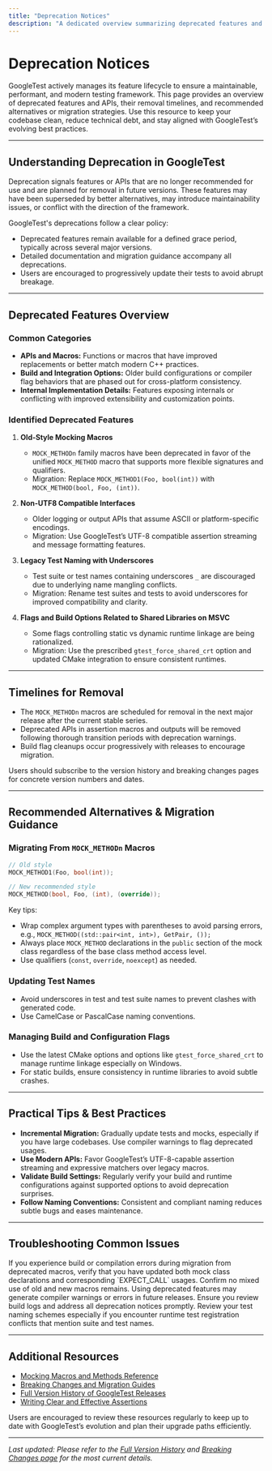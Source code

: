```yaml
---
title: "Deprecation Notices"
description: "A dedicated overview summarizing deprecated features and APIs, timelines for their removal, and recommended alternatives or migration paths. Keeps technical debt manageable for users maintaining large codebases."
---
```


# Deprecation Notices

GoogleTest actively manages its feature lifecycle to ensure a maintainable, performant, and modern testing framework. This page provides an overview of deprecated features and APIs, their removal timelines, and recommended alternatives or migration strategies. Use this resource to keep your codebase clean, reduce technical debt, and stay aligned with GoogleTest’s evolving best practices.

---

## Understanding Deprecation in GoogleTest

Deprecation signals features or APIs that are no longer recommended for use and are planned for removal in future versions. These features may have been superseded by better alternatives, may introduce maintainability issues, or conflict with the direction of the framework.

GoogleTest's deprecations follow a clear policy:

- Deprecated features remain available for a defined grace period, typically across several major versions.
- Detailed documentation and migration guidance accompany all deprecations.
- Users are encouraged to progressively update their tests to avoid abrupt breakage.

---

## Deprecated Features Overview

### Common Categories

- **APIs and Macros:** Functions or macros that have improved replacements or better match modern C++ practices.
- **Build and Integration Options:** Older build configurations or compiler flag behaviors that are phased out for cross-platform consistency.
- **Internal Implementation Details:** Features exposing internals or conflicting with improved extensibility and customization points.

### Identified Deprecated Features

1. **Old-Style Mocking Macros**
   - `MOCK_METHODn` family macros have been deprecated in favor of the unified `MOCK_METHOD` macro that supports more flexible signatures and qualifiers.
   - Migration: Replace `MOCK_METHOD1(Foo, bool(int))` with `MOCK_METHOD(bool, Foo, (int))`.

2. **Non-UTF8 Compatible Interfaces**
   - Older logging or output APIs that assume ASCII or platform-specific encodings.
   - Migration: Use GoogleTest’s UTF-8 compatible assertion streaming and message formatting features.

3. **Legacy Test Naming with Underscores**
   - Test suite or test names containing underscores `_` are discouraged due to underlying name mangling conflicts.
   - Migration: Rename test suites and tests to avoid underscores for improved compatibility and clarity.

4. **Flags and Build Options Related to Shared Libraries on MSVC**
   - Some flags controlling static vs dynamic runtime linkage are being rationalized.
   - Migration: Use the prescribed `gtest_force_shared_crt` option and updated CMake integration to ensure consistent runtimes.

---

## Timelines for Removal

- The `MOCK_METHODn` macros are scheduled for removal in the next major release after the current stable series.
- Deprecated APIs in assertion macros and outputs will be removed following thorough transition periods with deprecation warnings.
- Build flag cleanups occur progressively with releases to encourage migration.

Users should subscribe to the version history and breaking changes pages for concrete version numbers and dates.

---

## Recommended Alternatives & Migration Guidance

### Migrating From `MOCK_METHODn` Macros

```cpp
// Old style
MOCK_METHOD1(Foo, bool(int));

// New recommended style
MOCK_METHOD(bool, Foo, (int), (override));
```

Key tips:
- Wrap complex argument types with parentheses to avoid parsing errors, e.g., `MOCK_METHOD((std::pair<int, int>), GetPair, ());`
- Always place `MOCK_METHOD` declarations in the `public` section of the mock class regardless of the base class method access level.
- Use qualifiers (`const`, `override`, `noexcept`) as needed.

### Updating Test Names

- Avoid underscores in test and test suite names to prevent clashes with generated code.
- Use CamelCase or PascalCase naming conventions.

### Managing Build and Configuration Flags

- Use the latest CMake options and options like `gtest_force_shared_crt` to manage runtime linkage especially on Windows.
- For static builds, ensure consistency in runtime libraries to avoid subtle crashes.

---

## Practical Tips & Best Practices

- **Incremental Migration:** Gradually update tests and mocks, especially if you have large codebases. Use compiler warnings to flag deprecated usages.
- **Use Modern APIs:** Favor GoogleTest’s UTF-8-capable assertion streaming and expressive matchers over legacy macros.
- **Validate Build Settings:** Regularly verify your build and runtime configurations against supported options to avoid deprecation surprises.
- **Follow Naming Conventions:** Consistent and compliant naming reduces subtle bugs and eases maintenance.

---

## Troubleshooting Common Issues

<Tip>
If you experience build or compilation errors during migration from deprecated macros, verify that you have updated both mock class declarations and corresponding `EXPECT_CALL` usages. Confirm no mixed use of old and new macros remains.
</Tip>

<Warning>
Using deprecated features may generate compiler warnings or errors in future releases. Ensure you review build logs and address all deprecation notices promptly.
</Warning>

<Note>
Review your test naming schemes especially if you encounter runtime test registration conflicts that mention suite and test names.
</Note>

---

## Additional Resources

- [Mocking Macros and Methods Reference](/api-reference/matchers-and-mocking/mocking-macros-and-methods)
- [Breaking Changes and Migration Guides](/changelog/breaking-changes-migration/breaking-changes)
- [Full Version History of GoogleTest Releases](/changelog/release-notes-history/full-version-history)
- [Writing Clear and Effective Assertions](/guides/integration-and-best-practices/writing-effective-assertions)

Users are encouraged to review these resources regularly to keep up to date with GoogleTest’s evolution and plan their upgrade paths efficiently.

---

*Last updated: Please refer to the [Full Version History](https://github.com/google/googletest/releases) and [Breaking Changes page](/changelog/breaking-changes-migration/breaking-changes) for the most current details.*
